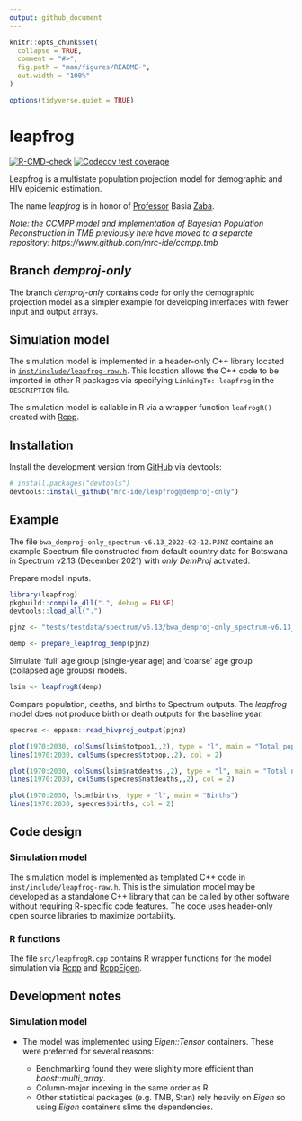 ```yaml
---
output: github_document
---
```


<!-- README.md is generated from README.Rmd. Please edit that file -->

```r
knitr::opts_chunk$set(
  collapse = TRUE,
  comment = "#>",
  fig.path = "man/figures/README-",
  out.width = "100%"
)

options(tidyverse.quiet = TRUE)
```
# leapfrog

<!-- badges: start -->
[![R-CMD-check](https://github.com/mrc-ide/leapfrog/workflows/R-CMD-check/badge.svg)](https://github.com/mrc-ide/leapfrog/actions)
[![Codecov test coverage](https://codecov.io/gh/mrc-ide/leapfrog/branch/demproj-only/graph/badge.svg)](https://codecov.io/gh/mrc-ide/leapfrog?branch=demproj-only)
<!-- badges: end -->

Leapfrog is a multistate population projection model for demographic and HIV epidemic estimation.

The name _leapfrog_ is in honor of [Professor](https://blogs.lshtm.ac.uk/alumni/2018/07/16/obituary-professor-basia-zaba/) Basia [Zaba](https://translate.google.co.uk/#view=home&op=translate&sl=pl&tl=en&text=%C5%BBaba).

*Note: the CCMPP model and implementation of Bayesian Population Reconstruction in TMB previously here have moved to a separate repository: https://www.github.com/mrc-ide/ccmpp.tmb*


## Branch _demproj-only_

The branch _demproj-only_ contains code for only the demographic projection model as a simpler example for developing interfaces with fewer input and output arrays.

## Simulation model

The simulation model is implemented in a header-only C++ library located in [`inst/include/leapfrog-raw.h`](inst/include/leapfrog-raw.h). This location allows the C++ code to be imported in other R packages via specifying `LinkingTo: leapfrog` in the `DESCRIPTION` file.

The simulation model is callable in R via a wrapper function `leafrogR()` created with [Rcpp](https://www.rcpp.org).

## Installation

Install the development version from [GitHub](https://github.com/mrc-ide/leapfrog/tree/demproj-only) via devtools:

``` r
# install.packages("devtools")
devtools::install_github("mrc-ide/leapfrog@demproj-only")
```

## Example

The file `bwa_demproj-only_spectrum-v6.13_2022-02-12.PJNZ` contains an example Spectrum file constructed
from default country data for Botswana in Spectrum v2.13 (December 2021) with _only DemProj_ activated.

Prepare model inputs.

```r
library(leapfrog)
pkgbuild::compile_dll(".", debug = FALSE)
devtools::load_all(".")

pjnz <- "tests/testdata/spectrum/v6.13/bwa_demproj-only_spectrum-v6.13_2022-02-12.PJNZ"

demp <- prepare_leapfrog_demp(pjnz)
```

Simulate 'full' age group (single-year age) and 'coarse' age group (collapsed
age groups) models.

```r
lsim <- leapfrogR(demp)
```

Compare population, deaths, and births to Spectrum outputs. The _leapfrog_ model does not produce birth or death outputs for the baseline year.

```r
specres <- eppasm::read_hivproj_output(pjnz)

plot(1970:2030, colSums(lsim$totpop1,,2), type = "l", main = "Total population")
lines(1970:2030, colSums(specres$totpop,,2), col = 2)

plot(1970:2030, colSums(lsim$natdeaths,,2), type = "l", main = "Total non-AIDS deaths")
lines(1970:2030, colSums(specres$natdeaths,,2), col = 2)

plot(1970:2030, lsim$births, type = "l", main = "Births")
lines(1970:2030, specres$births, col = 2)
``` 

## Code design

### Simulation model

The simulation model is implemented as templated C++ code in `inst/include/leapfrog-raw.h`.
This is  the simulation model may be developed as a standalone C++ library
that can be called by other software without requiring R-specific code features.
The code uses header-only open source libraries to maximize portability.



### R functions

The file `src/leapfrogR.cpp` contains R wrapper functions for the model simulation 
via [Rcpp](http://dirk.eddelbuettel.com/code/rcpp.html) and 
[RcppEigen](http://dirk.eddelbuettel.com/code/rcpp.eigen.html).


## Development notes

### Simulation model

* The model was implemented using _Eigen::Tensor_ containers. These were preferred
  for several reasons:
  
  * Benchmarking found they were slighlty more efficient than _boost::multi_array_.
  * Column-major indexing in the same order as R
  * Other statistical packages (e.g. TMB, Stan) rely heavily on _Eigen_ so using
    _Eigen_ containers slims the dependencies.

